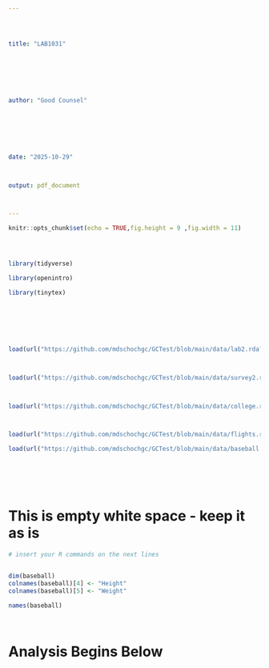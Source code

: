 ---




title: "LAB1031"







author: "Good Counsel"







date: "2025-10-29"



output: pdf_document



---





```{r setup, include=FALSE}





knitr::opts_chunk$set(echo = TRUE,fig.height = 9 ,fig.width = 11)





```









```{r include = FALSE, warning = FALSE, results = FALSE}





library(tidyverse)

library(openintro)

library(tinytex)







load(url("https://github.com/mdschochgc/GCTest/blob/main/data/lab2.rda?raw=true"))



load(url("https://github.com/mdschochgc/GCTest/blob/main/data/survey2.rda?raw=true"))



load(url("https://github.com/mdschochgc/GCTest/blob/main/data/college.rda?raw=true"))



load(url("https://github.com/mdschochgc/GCTest/blob/main/data/flights.rda?raw=true"))

load(url("https://github.com/mdschochgc/GCTest/blob/main/data/baseball.rda?raw=true"))







```





# This is empty white space - keep it as is



```{r "TEST", error = TRUE, warning = FALSE}



# insert your R commands on the next lines


dim(baseball)
colnames(baseball)[4] <- "Height"       
colnames(baseball)[5] <- "Weight"

names(baseball)




```



#  Analysis Begins Below 









